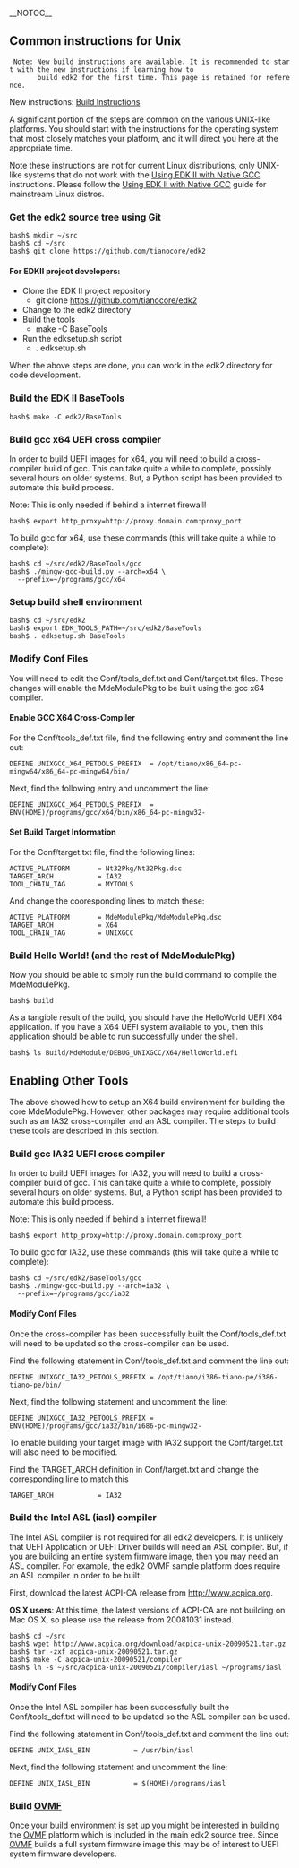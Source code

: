 __NOTOC__
==Common instructions for Unix ==

  Note: New build instructions are available. It is recommended to start with the new instructions if learning how to
        build edk2 for the first time. This page is retained for reference.

New instructions: [[Build-Instructions.md|Build Instructions]]

A significant portion of the steps are common on the various UNIX-like platforms.  You should start with the instructions for the operating system that most closely matches your platform, and it will direct you here at the appropriate time.

Note these instructions are not for current Linux distributions, only UNIX-like systems that do not work with the [[Using EDK II with Native GCC]] instructions. Please follow the [[Using EDK II with Native GCC]] guide for mainstream Linux distros.

===Get the edk2 source tree using Git ===

<pre>
bash$ mkdir ~/src
bash$ cd ~/src
bash$ git clone https://github.com/tianocore/edk2
</pre>

====For EDKII project developers:====
*	Clone the EDK II project repository
**	git clone https://github.com/tianocore/edk2
*	Change to the edk2 directory
*	Build the tools
**	make -C BaseTools
*	Run the edksetup.sh script
**	. edksetup.sh
When the above steps are done, you can work in the edk2 directory for code development.

===Build the EDK II BaseTools===

<pre>
bash$ make -C edk2/BaseTools
</pre>

===Build gcc x64 UEFI cross compiler===

In order to build UEFI images for x64, you will need to build a cross-compiler build of gcc.  This can take quite a while to complete, possibly several hours on older systems.  But, a Python script has been provided to automate this build process.

Note: This is only needed if behind a internet firewall!
<pre>
bash$ export http_proxy=http://proxy.domain.com:proxy_port
</pre>

To build gcc for x64, use these commands (this will take quite a while to complete):

<pre>
bash$ cd ~/src/edk2/BaseTools/gcc
bash$ ./mingw-gcc-build.py --arch=x64 \
  --prefix=~/programs/gcc/x64
</pre>

===Setup build shell environment===

<pre>
bash$ cd ~/src/edk2
bash$ export EDK_TOOLS_PATH=~/src/edk2/BaseTools
bash$ . edksetup.sh BaseTools
</pre>

===Modify Conf Files===

You will need to edit the Conf/tools_def.txt and Conf/target.txt files.  These changes will enable the MdeModulePkg to be built using the gcc x64 compiler.

====Enable GCC X64 Cross-Compiler====

For the Conf/tools_def.txt file, find the following entry and comment the line out:

<pre>
DEFINE UNIXGCC_X64_PETOOLS_PREFIX  = /opt/tiano/x86_64-pc-mingw64/x86_64-pc-mingw64/bin/
</pre>

Next, find the following entry and uncomment the line:

<pre>
DEFINE UNIXGCC_X64_PETOOLS_PREFIX  = ENV(HOME)/programs/gcc/x64/bin/x86_64-pc-mingw32-
</pre>

====Set Build Target Information====

For the Conf/target.txt file, find the following lines:

<pre>
ACTIVE_PLATFORM       = Nt32Pkg/Nt32Pkg.dsc
TARGET_ARCH           = IA32
TOOL_CHAIN_TAG        = MYTOOLS
</pre>

And change the cooresponding lines to match these:

<pre>
ACTIVE_PLATFORM       = MdeModulePkg/MdeModulePkg.dsc
TARGET_ARCH           = X64
TOOL_CHAIN_TAG        = UNIXGCC
</pre>

===Build Hello World!  (and the rest of MdeModulePkg)===

Now you should be able to simply run the build command to compile the MdeModulePkg.

<pre>
bash$ build
</pre>

As a tangible result of the build, you should have the HelloWorld UEFI X64 application.  If you have a X64 UEFI system available to you, then this application should be able to run successfully under the shell.

<pre>
bash$ ls Build/MdeModule/DEBUG_UNIXGCC/X64/HelloWorld.efi
</pre>

==Enabling Other Tools==

The above showed how to setup an X64 build environment for building the core MdeModulePkg.  However, other packages may require additional tools such as an IA32 cross-compiler and an ASL compiler.  The steps to build these tools are described in this section.

===Build gcc IA32 UEFI cross compiler===

In order to build UEFI images for IA32, you will need to build a cross-compiler build of gcc.  This can take quite a while to complete, possibly several hours on older systems.  But, a Python script has been provided to automate this build process.

Note: This is only needed if behind a internet firewall!
<pre>
bash$ export http_proxy=http://proxy.domain.com:proxy_port
</pre>

To build gcc for IA32, use these commands (this will take quite a while to complete):

<pre>
bash$ cd ~/src/edk2/BaseTools/gcc
bash$ ./mingw-gcc-build.py --arch=ia32 \
  --prefix=~/programs/gcc/ia32
</pre>

====Modify Conf Files====

Once the cross-compiler has been successfully built the Conf/tools_def.txt will need to be updated so the cross-compiler can be used.

Find the following statement in Conf/tools_def.txt and comment the line out:

<pre>
DEFINE UNIXGCC_IA32_PETOOLS_PREFIX = /opt/tiano/i386-tiano-pe/i386-tiano-pe/bin/
</pre>

Next, find the following statement and uncomment the line:

<pre>
DEFINE UNIXGCC_IA32_PETOOLS_PREFIX = ENV(HOME)/programs/gcc/ia32/bin/i686-pc-mingw32-
</pre>

To enable building your target image with IA32 support the Conf/target.txt will also need to be modified.

Find the TARGET_ARCH definition in Conf/target.txt and change the corresponding line to match this

<pre>
TARGET_ARCH           = IA32
</pre>

===Build the Intel ASL (iasl) compiler===

The Intel ASL compiler is not required for all edk2 developers.  It is unlikely that UEFI Application or UEFI Driver builds will need an ASL compiler.  But, if you are building an entire system firmware image, then you may need an ASL compiler.  For example, the edk2 OVMF sample platform does require an ASL compiler in order to be built.

First, download the latest ACPI-CA release from http://www.acpica.org.

'''OS X users''': At this time, the latest versions of ACPI-CA are not building on Mac OS X, so please use the release from 20081031 instead.

<pre>
bash$ cd ~/src
bash$ wget http://www.acpica.org/download/acpica-unix-20090521.tar.gz
bash$ tar -zxf acpica-unix-20090521.tar.gz
bash$ make -C acpica-unix-20090521/compiler
bash$ ln -s ~/src/acpica-unix-20090521/compiler/iasl ~/programs/iasl
</pre>

====Modify Conf Files====

Once the Intel ASL compiler has been successfully built the Conf/tools_def.txt will need to be updated so the ASL compiler can be used.

Find the following statement in Conf/tools_def.txt and comment the line out:

<pre>
DEFINE UNIX_IASL_BIN           = /usr/bin/iasl
</pre>

Next, find the following statement and uncomment the line:

<pre>
DEFINE UNIX_IASL_BIN           = $(HOME)/programs/iasl
</pre>

===Build [http://www.tianocore.org/ovmf/ OVMF]===

Once your build environment is set up you might be interested in building the [http://www.tianocore.org/ovmf/ OVMF] platform which is included in the main edk2 source tree.  Since [http://www.tianocore.org/ovmf/ OVMF] builds a full system firmware image this may be of interest to UEFI system firmware developers.
